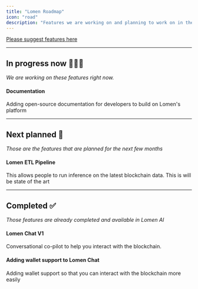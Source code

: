 ---
title: "Lomen Roadmap"
icon: "road"
description: "Features we are working on and planning to work on in the future."
---

[Please suggest features here](https://t.me/lomen_ai)

---

## In progress now 👨🏻‍💻

_We are working on these features right now._

#### Documentation

Adding open-source documentation for developers to build on Lomen's platform

---

## Next planned 📅

_Those are the features that are planned for the next few months_

#### Lomen ETL Pipeline

This allows people to run inference on the latest blockchain data. This is will be state of the art

---

## Completed ✅

_Those features are already completed and available in Lomen AI_

#### Lomen Chat V1

Conversational co-pilot to help you interact with the blockchain.

#### Adding wallet support to Lomen Chat

Adding wallet support so that you can interact with the blockchain more easily
